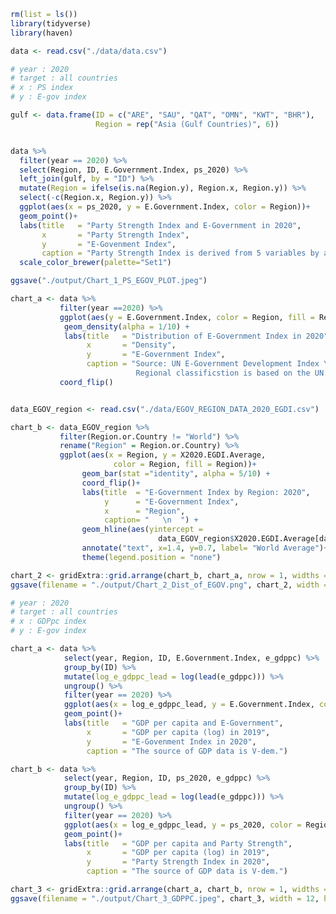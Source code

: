 ```r
rm(list = ls())
library(tidyverse)
library(haven)

```

```r
data <- read.csv("./data/data.csv")
```

```r
# year : 2020
# target : all countries
# x : PS index
# y : E-gov index

gulf <- data.frame(ID = c("ARE", "SAU", "QAT", "OMN", "KWT", "BHR"),
                   Region = rep("Asia (Gulf Countries)", 6))


data %>% 
  filter(year == 2020) %>%
  select(Region, ID, E.Government.Index, ps_2020) %>% 
  left_join(gulf, by = "ID") %>%
  mutate(Region = ifelse(is.na(Region.y), Region.x, Region.y)) %>%
  select(-c(Region.x, Region.y)) %>%
  ggplot(aes(x = ps_2020, y = E.Government.Index, color = Region))+
  geom_point()+
  labs(title   = "Party Strength Index and E-Government in 2020",
       x       = "Party Strength Index",
       y       = "E-Govenment Index",
       caption = "Party Strength Index is derived from 5 variables by authors. Points are based on data availability.")+
  scale_color_brewer(palette="Set1")

ggsave("./output/Chart_1_PS_EGOV_PLOT.jpeg")
```

```r
chart_a <- data %>% 
           filter(year ==2020) %>% 
           ggplot(aes(y = E.Government.Index, color = Region, fill = Region)) +
            geom_density(alpha = 1/10) +
            labs(title   = "Distribution of E-Government Index in 2020",
                 x       = "Density",
                 y       = "E-Government Index",
                 caption = "Source: UN E-Government Development Index \n
                            Regional classificstion is based on the UN.")+
           coord_flip()


data_EGOV_region <- read.csv("./data/EGOV_REGION_DATA_2020_EGDI.csv")

chart_b <- data_EGOV_region %>% 
           filter(Region.or.Country != "World") %>% 
           rename("Region" = Region.or.Country) %>% 
           ggplot(aes(x = Region, y = X2020.EGDI.Average,
                       color = Region, fill = Region))+
                geom_bar(stat ="identity", alpha = 5/10) +
                coord_flip()+
                labs(title  = "E-Government Index by Region: 2020",
                     y      = "E-Government Index",
                     x      = "Region",
                     caption= "   \n  ") +
                geom_hline(aes(yintercept = 
                                 data_EGOV_region$X2020.EGDI.Average[data_EGOV_region$Region.or.Country == "World"])) + 
                annotate("text", x=1.4, y=0.7, label= "World Average")+
                theme(legend.position = "none")

chart_2 <- gridExtra::grid.arrange(chart_b, chart_a, nrow = 1, widths = c(1,1))
ggsave(filename = "./output/Chart_2_Dist_of_EGOV.png", chart_2, width = 12, height = 6 )

```

```r
# year : 2020
# target : all countries
# x : GDPpc index
# y : E-gov index

chart_a <- data %>% 
            select(year, Region, ID, E.Government.Index, e_gdppc) %>%
            group_by(ID) %>% 
            mutate(log_e_gdppc_lead = log(lead(e_gdppc))) %>% 
            ungroup() %>% 
            filter(year == 2020) %>%
            ggplot(aes(x = log_e_gdppc_lead, y = E.Government.Index, color = Region))+
            geom_point()+
            labs(title   = "GDP per capita and E-Government",
                 x       = "GDP per capita (log) in 2019",
                 y       = "E-Govenment Index in 2020",
                 caption = "The source of GDP data is V-dem.")

chart_b <- data %>% 
            select(year, Region, ID, ps_2020, e_gdppc) %>%
            group_by(ID) %>% 
            mutate(log_e_gdppc_lead = log(lead(e_gdppc))) %>% 
            ungroup() %>% 
            filter(year == 2020) %>%
            ggplot(aes(x = log_e_gdppc_lead, y = ps_2020, color = Region))+
            geom_point()+
            labs(title   = "GDP per capita and Party Strength",
                 x       = "GDP per capita (log) in 2019",
                 y       = "Party Strength Index in 2020",
                 caption = "The source of GDP data is V-dem.")

chart_3 <- gridExtra::grid.arrange(chart_a, chart_b, nrow = 1, widths = c(1,1))
ggsave(filename = "./output/Chart_3_GDPPC.jpeg", chart_3, width = 12, height = 6 )

```

